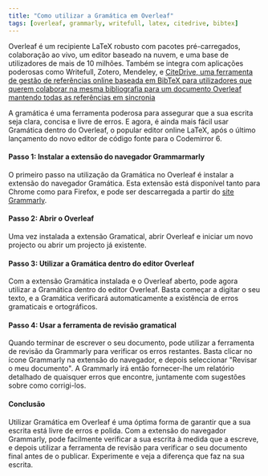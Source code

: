 ```yaml
---
title: "Como utilizar a Gramática em Overleaf"
tags: [overleaf, grammarly, writefull, latex, citedrive, bibtex]
---
```



Overleaf é um recipiente LaTeX robusto com pacotes pré-carregados, colaboração ao vivo, um editor baseado na nuvem, e uma base de utilizadores de mais de 10 milhões. Também se integra com aplicações poderosas como Writefull, Zotero, Mendeley, e [CiteDrive, uma ferramenta de gestão de referências online baseada em BibTeX para utilizadores que querem colaborar na mesma bibliografia para um documento Overleaf mantendo todas as referências em sincronia](https://www.overleaf.com/blog/better-bibliography-management-with-overleaf-citedrive-and-bibtex-biblatex)

<CiteDrive /> 

A gramática é uma ferramenta poderosa para assegurar que a sua escrita seja clara, concisa e livre de erros. E agora, é ainda mais fácil usar Gramática dentro do Overleaf, o popular editor online LaTeX, após o último lançamento do novo editor de código fonte para o Codemirror 6. 

#### Passo 1: Instalar a extensão do navegador Grammarmarly

O primeiro passo na utilização da Gramática no Overleaf é instalar a extensão do navegador Gramática. Esta extensão está disponível tanto para Chrome como para Firefox, e pode ser descarregada a partir do [site Grammarly](https://www.grammarly.com/).

#### Passo 2: Abrir o Overleaf

Uma vez instalada a extensão Gramatical, abrir Overleaf e iniciar um novo projecto ou abrir um projecto já existente.

#### Passo 3: Utilizar a Gramática dentro do editor Overleaf

Com a extensão Gramática instalada e o Overleaf aberto, pode agora utilizar a Gramática dentro do editor Overleaf. Basta começar a digitar o seu texto, e a Gramática verificará automaticamente a existência de erros gramaticais e ortográficos.

#### Passo 4: Usar a ferramenta de revisão gramatical

Quando terminar de escrever o seu documento, pode utilizar a ferramenta de revisão da Grammarly para verificar os erros restantes. Basta clicar no ícone Grammarly na extensão do navegador, e depois seleccionar "Revisar o meu documento". A Grammarly irá então fornecer-lhe um relatório detalhado de quaisquer erros que encontre, juntamente com sugestões sobre como corrigi-los.

#### Conclusão

Utilizar Gramática em Overleaf é uma óptima forma de garantir que a sua escrita está livre de erros e polida. Com a extensão do navegador Grammarly, pode facilmente verificar a sua escrita à medida que a escreve, e depois utilizar a ferramenta de revisão para verificar o seu documento final antes de o publicar. Experimente e veja a diferença que faz na sua escrita.
